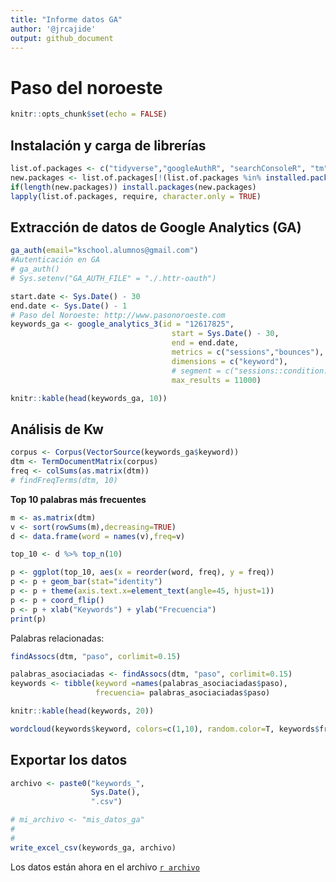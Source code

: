 ```yaml
---
title: "Informe datos GA"
author: '@jrcajide'
output: github_document
---
```


# Paso del noroeste

```r
knitr::opts_chunk$set(echo = FALSE)
```

## Instalación y carga de librerías

```r
list.of.packages <- c("tidyverse","googleAuthR", "searchConsoleR", "tm" , "wordcloud", "googleAnalyticsR")
new.packages <- list.of.packages[!(list.of.packages %in% installed.packages()[,"Package"])]
if(length(new.packages)) install.packages(new.packages)
lapply(list.of.packages, require, character.only = TRUE)
```


## Extracción de datos de Google Analytics (GA)


```r
ga_auth(email="kschool.alumnos@gmail.com")
#Autenticación en GA
# ga_auth()
# Sys.setenv("GA_AUTH_FILE" = "./.httr-oauth")

start.date <- Sys.Date() - 30
end.date <- Sys.Date() - 1
# Paso del Noroeste: http://www.pasonoroeste.com
keywords_ga <- google_analytics_3(id = "12617825",
                                    start = Sys.Date() - 30, 
                                    end = end.date,
                                    metrics = c("sessions","bounces"),
                                    dimensions = c("keyword"),
                                    # segment = c("sessions::condition::ga:medium==cpc;ga:source==google"), 
                                    max_results = 11000)


```


```r
knitr::kable(head(keywords_ga, 10))
```

## Análisis de Kw

```r
corpus <- Corpus(VectorSource(keywords_ga$keyword))
dtm <- TermDocumentMatrix(corpus)
freq <- colSums(as.matrix(dtm))   
# findFreqTerms(dtm, 10)
```

**Top 10 palabras más frecuentes**

```r

m <- as.matrix(dtm)
v <- sort(rowSums(m),decreasing=TRUE)
d <- data.frame(word = names(v),freq=v)

top_10 <- d %>% top_n(10)

p <- ggplot(top_10, aes(x = reorder(word, freq), y = freq))  
p <- p + geom_bar(stat="identity")   
p <- p + theme(axis.text.x=element_text(angle=45, hjust=1)) 
p <- p + coord_flip()
p <- p + xlab("Keywords") + ylab("Frecuencia")
print(p)   
```

Palabras relacionadas:

```r
findAssocs(dtm, "paso", corlimit=0.15)
```


```r
palabras_asociaciadas <- findAssocs(dtm, "paso", corlimit=0.15)
keywords <- tibble(keyword =names(palabras_asociaciadas$paso),
                   frecuencia= palabras_asociaciadas$paso)
```



```r
knitr::kable(head(keywords, 20))
```


```r
wordcloud(keywords$keyword, colors=c(1,10), random.color=T, keywords$frecuencia, min.freq=2)
```


## Exportar los datos


```r

archivo <- paste0("keywords_",
                  Sys.Date(),
                  ".csv")

# mi_archivo <- "mis_datos_ga"
# 
# 
write_excel_csv(keywords_ga, archivo)
```


Los datos están ahora en el archivo 
[`r archivo`](`r archivo`)




